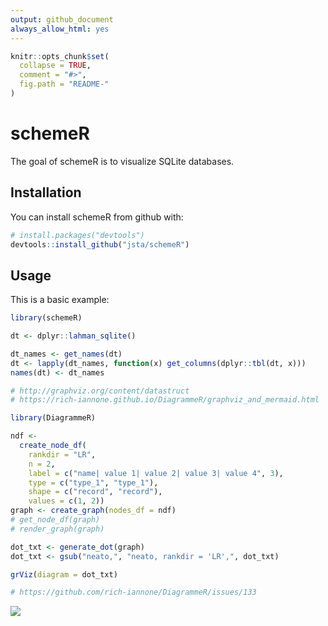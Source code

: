 ```yaml
---
output: github_document
always_allow_html: yes
---
```


<!-- README.md is generated from README.Rmd. Please edit that file -->

```r
knitr::opts_chunk$set(
  collapse = TRUE,
  comment = "#>",
  fig.path = "README-"
)
```

# schemeR

The goal of schemeR is to visualize SQLite databases.

## Installation

You can install schemeR from github with:

```r
# install.packages("devtools")
devtools::install_github("jsta/schemeR")
```

## Usage

This is a basic example:

```r
library(schemeR)

dt <- dplyr::lahman_sqlite()

dt_names <- get_names(dt)
dt <- lapply(dt_names, function(x) get_columns(dplyr::tbl(dt, x)))
names(dt) <- dt_names

```

```r
# http://graphviz.org/content/datastruct
# https://rich-iannone.github.io/DiagrammeR/graphviz_and_mermaid.html

library(DiagrammeR)

ndf <-
  create_node_df(
    rankdir = "LR",
    n = 2,
    label = c("name| value 1| value 2| value 3| value 4", 3),
    type = c("type_1", "type_1"),
    shape = c("record", "record"),
    values = c(1, 2))
graph <- create_graph(nodes_df = ndf)
# get_node_df(graph)
# render_graph(graph)

dot_txt <- generate_dot(graph)
dot_txt <- gsub("neato,", "neato, rankdir = 'LR',", dot_txt)

grViz(diagram = dot_txt)

# https://github.com/rich-iannone/DiagrammeR/issues/133

```

![](images/example.png)

